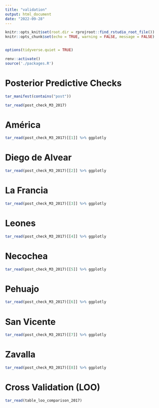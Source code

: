 ```yaml
---
title: "validation"
output: html_document
date: "2022-09-28"
---
```


```r
knitr::opts_knit$set(root.dir = rprojroot::find_rstudio_root_file())
knitr::opts_chunk$set(echo = TRUE, warning = FALSE, message = FALSE)


options(tidyverse.quiet = TRUE)
```


```r
renv::activate()
source('./packages.R')
```


# Posterior Predictive Checks
```r

tar_manifest(contains("post"))

tar_read(post_check_M3_2017)
```





# América

```r

tar_read(post_check_M3_2017)[[1]] %>% ggplotly
```

# Diego de Alvear

```r

tar_read(post_check_M3_2017)[[2]] %>% ggplotly
```

# La Francia

```r

tar_read(post_check_M3_2017)[[3]] %>% ggplotly
```

# Leones

```r

tar_read(post_check_M3_2017)[[4]] %>% ggplotly
```

# Necochea

```r

tar_read(post_check_M3_2017)[[5]] %>% ggplotly
```

# Pehuajo

```r

tar_read(post_check_M3_2017)[[6]] %>% ggplotly
```

# San Vicente

```r

tar_read(post_check_M3_2017)[[7]] %>% ggplotly
```

# Zavalla

```r

tar_read(post_check_M3_2017)[[8]] %>% ggplotly
```






# Cross Validation (LOO)
```r
tar_read(table_loo_comparison_2017) 
```



```r

```

